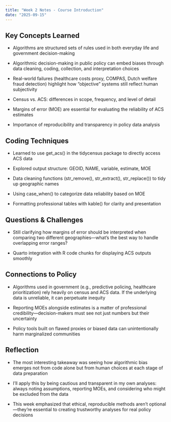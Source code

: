 ```yaml
---
title: "Week 2 Notes - Course Introduction"
date: "2025-09-15"
---
```


## Key Concepts Learned

- Algorithms are structured sets of rules used in both everyday life and government decision-making

- Algorithmic decision-making in public policy can embed biases through data cleaning, coding, collection, and interpretation choices

- Real-world failures (healthcare costs proxy, COMPAS, Dutch welfare fraud detection) highlight how “objective” systems still reflect human subjectivity

- Census vs. ACS: differences in scope, frequency, and level of detail

- Margins of error (MOE) are essential for evaluating the reliability of ACS estimates

- Importance of reproducibility and transparency in policy data analysis

## Coding Techniques

- Learned to use get_acs() in the tidycensus package to directly access ACS data

- Explored output structure: GEOID, NAME, variable, estimate, MOE

- Data cleaning functions (str_remove(), str_extract(), str_replace()) to tidy up geographic names

- Using case_when() to categorize data reliability based on MOE

- Formatting professional tables with kable() for clarity and presentation

## Questions & Challenges

- Still clarifying how margins of error should be interpreted when comparing two different geographies—what’s the best way to handle overlapping error ranges?

- Quarto integration with R code chunks for displaying ACS outputs smoothly

## Connections to Policy

- Algorithms used in government (e.g., predictive policing, healthcare prioritization) rely heavily on census and ACS data. If the underlying data is unreliable, it can perpetuate inequity

- Reporting MOEs alongside estimates is a matter of professional credibility—decision-makers must see not just numbers but their uncertainty

- Policy tools built on flawed proxies or biased data can unintentionally harm marginalized communities

## Reflection

- The most interesting takeaway was seeing how algorithmic bias emerges not from code alone but from human choices at each stage of data preparation

- I’ll apply this by being cautious and transparent in my own analyses: always noting assumptions, reporting MOEs, and considering who might be excluded from the data

- This week emphasized that ethical, reproducible methods aren’t optional—they’re essential to creating trustworthy analyses for real policy decisions